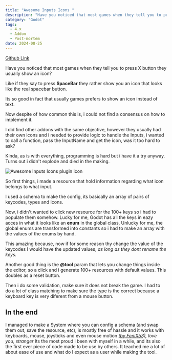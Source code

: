 ```yaml
---
title: "Awesome Inputs Icons "
description: "Have you noticed that most games when they tell you to press X button they usually show an icon?"
category: "Godot"
tags:
  - 4.x
  - Addon
  - Post-mortem
date: 2024-08-25
---
```


[Github Link](https://github.com/DaviD4Chirino/Awesome-Input-Icons)

Have you noticed that most games when they tell you to press X button they usually show an icon?

Like if they say to press **SpaceBar** they rather show you an icon that looks like the real spacebar button.

Its so good in fact that usually games prefers to show an icon instead of text.

Now despite of how common this is, i could not find a consensus on how to implement it.

I did find other addons with the same objective, however they usually had their own icons and i needed to provide logic to handle the Inputs, i wanted to call a function, pass the InputName and get the icon, was it too hard to ask?

Kinda, as is with everything, programming is hard but i have it a try anyway. Turns out i didn't explode and died in the making.

![Awesome Inputs Icons plugin icon](https://raw.githubusercontent.com/DaviD4Chirino/Awesome-Input-Icons/main/addons/awesome_input_icons/plugin_icon.png)

So first things, i made a resource that hold information regarding what icon belongs to what input.

I used a schema to make the config, its basically an array of pairs of keycodes, types and Icons.

Now, i didn't wanted to click new resource for the 100+ keys so i had to populate them somehow. Lucky for me, Godot has all the keys in eazy acces in what it looks like an **enum** in the global class, Unlucky for me, the global enums are transformed into constants so i had to make an array with the values of the enums by hand.

This amazing because, now if for some reason thy change the value of the keycodes I would have the updated values, _as long as they dont rename the keys._

Another good thing is the **@tool** param that lets you change things inside the editor, so a click and i generate 100+ resources with default values. This doubles as a reset button.

Then i do some validation, make sure it does not break the game. I had to do a lot of class matching to make sure the type is the correct because a keyboard key is very diferent from a mouse button.

## In the end

I managed to make a System where you can config a schema (and swap them out, save the resource, etc), is mostly free of hassle and it works with keyboards, mouse, joysticks and even mouse motion _[(by FeniXb3)](https://github.com/FeniXb3), love you, stranger_
Its the most proud i been with myself in a while, and its also the first ever piece of code made to be use by others. It teached me a lot of about ease of use and what do I expect as a user while making the tool.
